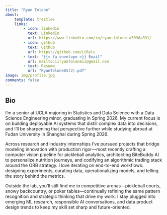 ```yaml
---
title: "Ryan Tolone"
about:
    template: trestles
    links:
        - icon: linkedin
          text: LinkedIn
          url: https://www.linkedin.com/in/ryan-tolone-a5038a331/
        - icon: github
          text: Github
          url: https://github.com/LtRylu
        - text: "{{< fa envelope >}} Email"
          url: mailto:iiryantoloneii@gmail.com
        - text: Resume
          url: "RyanToloneDS(2).pdf"
image: img/profile.jpg
comments: false
---
```


## Bio

I’m a senior at UCLA majoring in Statistics and Data Science with a Data Science Engineering minor, graduating in Spring 2026. My current focus is on building deployable AI systems that distill complex data into decisions, and I’ll be sharpening that perspective further while studying abroad at Fudan University in Shanghai during Spring 2026.

Across research and industry internships I’ve pursued projects that bridge modeling innovation with production rigor—most recently crafting a computer vision pipeline for pickleball analytics, architecting BiteBuddy AI to personalize nutrition journeys, and codifying an algorithmic trading stack around the ORB strategy. I love iterating on end-to-end workflows: designing experiments, curating data, operationalizing models, and telling the story behind the metrics.

Outside the lab, you’ll still find me in competitive arenas—pickleball courts, snowy backcountry, or poker tables—continually refining the same pattern recognition and strategic thinking that drive my work. I stay plugged into emerging ML research, responsible AI conversations, and data product design trends to keep my skill set sharp and future-oriented.

